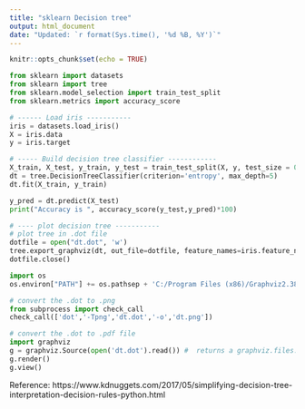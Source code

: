 ---
title: "sklearn Decision tree"
output: html_document
date: "Updated: `r format(Sys.time(), '%d %B, %Y')`"
---

```{r setup, include=FALSE}
knitr::opts_chunk$set(echo = TRUE)
```

```python
from sklearn import datasets
from sklearn import tree
from sklearn.model_selection import train_test_split
from sklearn.metrics import accuracy_score

# ------ Load iris -----------
iris = datasets.load_iris()
X = iris.data
y = iris.target

# ----- Build decision tree classifier ------------
X_train, X_test, y_train, y_test = train_test_split(X, y, test_size = 0.3, random_state = 100)
dt = tree.DecisionTreeClassifier(criterion='entropy', max_depth=5)
dt.fit(X_train, y_train)

y_pred = dt.predict(X_test)
print("Accuracy is ", accuracy_score(y_test,y_pred)*100)

# ---- plot decision tree -----------
# plot tree in .dot file
dotfile = open("dt.dot", 'w')
tree.export_graphviz(dt, out_file=dotfile, feature_names=iris.feature_names, class_names=iris.target_names,  filled=True)
dotfile.close()

import os
os.environ["PATH"] += os.pathsep + 'C:/Program Files (x86)/Graphviz2.38/bin/'

# convert the .dot to .png
from subprocess import check_call
check_call(['dot','-Tpng','dt.dot','-o','dt.png'])

# convert the .dot to .pdf file
import graphviz
g = graphviz.Source(open('dt.dot').read()) #  returns a graphviz.files.Source object
g.render()
g.view()

```

Reference: 
https://www.kdnuggets.com/2017/05/simplifying-decision-tree-interpretation-decision-rules-python.html

